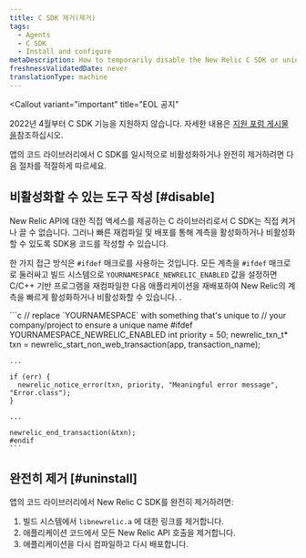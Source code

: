 ```yaml
---
title: C SDK 제거(제거)
tags:
  - Agents
  - C SDK
  - Install and configure
metaDescription: How to temporarily disable the New Relic C SDK or uninstall and remove it completely from your application's code library.
freshnessValidatedDate: never
translationType: machine
---
```


<Callout
  variant="important"
  title="EOL 공지"
>
  2022년 4월부터 C SDK 기능을 지원하지 않습니다. 자세한 내용은 [지원 포럼 게시물 을](https://discuss.newrelic.com/t/q1-bulk-eol-announcement-fy23/181744)참조하십시오.
</Callout>

앱의 코드 라이브러리에서 C SDK를 일시적으로 비활성화하거나 완전히 제거하려면 다음 절차를 적절하게 따르세요.

## 비활성화할 수 있는 도구 작성 [#disable]

New Relic API에 대한 직접 액세스를 제공하는 C 라이브러리로서 C SDK는 직접 켜거나 끌 수 없습니다. 그러나 빠른 재컴파일 및 배포를 통해 계측을 활성화하거나 비활성화할 수 있도록 SDK용 코드를 작성할 수 있습니다.

한 가지 접근 방식은 `#ifdef` 매크로를 사용하는 것입니다. 모든 계측을 `#ifdef` 매크로로 둘러싸고 빌드 시스템으로 `YOURNAMESPACE_NEWRELIC_ENABLED` 값을 설정하면 C/C++ 기반 프로그램을 재컴파일한 다음 애플리케이션을 재배포하여 New Relic의 계측을 빠르게 활성화하거나 비활성화할 수 있습니다. .

<CollapserGroup>
  <Collapser
    id="ifdef"
    title="#ifdef 매크로를 사용하여 C SDK 계측 비활성화"
  >
    ```c
    // replace `YOURNAMESPACE` with something that's unique to
    // your company/project to ensure a unique name
    #ifdef YOURNAMESPACE_NEWRELIC_ENABLED
    int priority = 50;
    newrelic_txn_t* txn = newrelic_start_non_web_transaction(app, transaction_name);

    ...

    if (err) {
      newrelic_notice_error(txn, priority, "Meaningful error message", "Error.class");
    }

    ...

    newrelic_end_transaction(&txn);
    #endif
    ```
  </Collapser>
</CollapserGroup>

## 완전히 제거 [#uninstall]

앱의 코드 라이브러리에서 New Relic C SDK를 완전히 제거하려면:

1. 빌드 시스템에서 `libnewrelic.a` 에 대한 링크를 제거합니다.
2. 애플리케이션 코드에서 모든 New Relic API 호출을 제거합니다.
3. 애플리케이션을 다시 컴파일하고 다시 배포합니다.